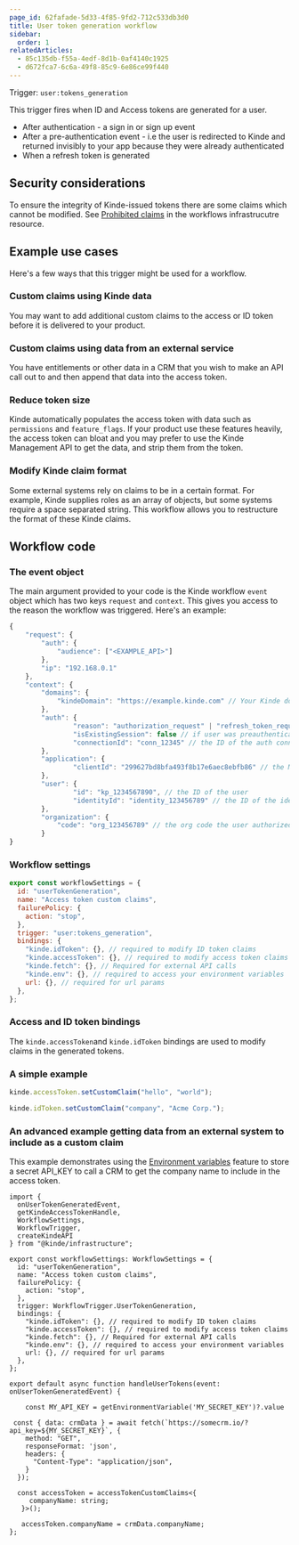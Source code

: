 ```yaml
---
page_id: 62fafade-5d33-4f85-9fd2-712c533db3d0
title: User token generation workflow
sidebar:
  order: 1
relatedArticles:
  - 85c135db-f55a-4edf-8d1b-0af4140c1925
  - d672fca7-6c6a-49f8-85c9-6e86ce99f440
---
```


Trigger: `user:tokens_generation`

This trigger fires when ID and Access tokens are generated for a user.

- After authentication - a sign in or sign up event
- After a pre-authentication event - i.e the user is redirected to Kinde and returned invisibly to your app because they were already authenticated
- When a refresh token is generated

## Security considerations

To ensure the integrity of Kinde-issued tokens there are some claims which cannot be modified. See [Prohibited claims](https://github.com/kinde-oss/infrastructure/blob/main/lib/prohibitedClaims.ts) in the workflows infrastrucutre resource.

## Example use cases

Here's a few ways that this trigger might be used for a workflow.

### Custom claims using Kinde data

You may want to add additional custom claims to the access or ID token before it is delivered to your product.

### Custom claims using data from an external service

You have entitlements or other data in a CRM that you wish to make an API call out to and then append that data into the access token.

### Reduce token size

Kinde automatically populates the access token with data such as `permissions` and `feature_flags`. If your product use these features heavily, the access token can bloat and you may prefer to use the Kinde Management API to get the data, and strip them from the token.

### Modify Kinde claim format

Some external systems rely on claims to be in a certain format. For example, Kinde supplies roles as an array of objects, but some systems require a space separated string. This workflow allows you to restructure the format of these Kinde claims.

## Workflow code

### The event object

The main argument provided to your code is the Kinde workflow `event` object which has two keys `request` and `context`. This gives you access to the reason the workflow was triggered. Here's an example:

```jsx
{
	"request": {
		"auth": {
			"audience": ["<EXAMPLE_API>"]
		},
		"ip": "192.168.0.1"
	},
	"context": {
		"domains": {
			"kindeDomain": "https://example.kinde.com" // Your Kinde domain
		},
		"auth": {
				"reason": "authorization_request" | "refresh_token_request",
				"isExistingSession": false // if user was preauthenticated,
				"connectionId": "conn_12345" // the ID of the auth connection method used
		},
		"application": {
				"clientId": "299627bd8bfa493f8b17e6aec8ebfb86" // the M2M application ID
		},
		"user": {
				"id": "kp_1234567890", // the ID of the user
				"identityId": "identity_123456789" // the ID of the identity the user authenticated with
		},
		"organization": {
			"code": "org_123456789" // the org code the user authorized against
		}
}
```

### Workflow settings

```jsx
export const workflowSettings = {
  id: "userTokenGeneration",
  name: "Access token custom claims",
  failurePolicy: {
    action: "stop",
  },
  trigger: "user:tokens_generation",
  bindings: {
    "kinde.idToken": {}, // required to modify ID token claims
    "kinde.accessToken": {}, // required to modify access token claims
    "kinde.fetch": {}, // Required for external API calls
    "kinde.env": {}, // required to access your environment variables
    url: {}, // required for url params
  },
};
```

### Access and ID token bindings

The `kinde.accessToken`and `kinde.idToken` bindings are used to modify claims in the generated tokens.

### A simple example

```jsx
kinde.accessToken.setCustomClaim("hello", "world");

kinde.idToken.setCustomClaim("company", "Acme Corp.");
```

### An advanced example getting data from an external system to include as a custom claim

This example demonstrates using the [Environment variables](/build/env-variables/store-environment-variables/) feature to store a secret API_KEY to call a CRM to get the company name to include in the access token.

```tsx
import {
  onUserTokenGeneratedEvent,
  getKindeAccessTokenHandle,
  WorkflowSettings,
  WorkflowTrigger,
  createKindeAPI
} from "@kinde/infrastructure";

export const workflowSettings: WorkflowSettings = {
  id: "userTokenGeneration",
  name: "Access token custom claims",
  failurePolicy: {
    action: "stop",
  },
  trigger: WorkflowTrigger.UserTokenGeneration,
  bindings: {
    "kinde.idToken": {}, // required to modify ID token claims
    "kinde.accessToken": {}, // required to modify access token claims
    "kinde.fetch": {}, // Required for external API calls
    "kinde.env": {}, // required to access your environment variables
    url: {}, // required for url params
  },
};

export default async function handleUserTokens(event: onUserTokenGeneratedEvent) {

	const MY_API_KEY = getEnvironmentVariable('MY_SECRET_KEY')?.value
	
 const { data: crmData } = await fetch(`https://somecrm.io/?api_key=${MY_SECRET_KEY}`, {
    method: "GET",
    responseFormat: 'json',
    headers: {
      "Content-Type": "application/json",
    }
  });
  
  const accessToken = accessTokenCustomClaims<{
     companyName: string;
   }>();

   accessToken.companyName = crmData.companyName;
};
  
```
